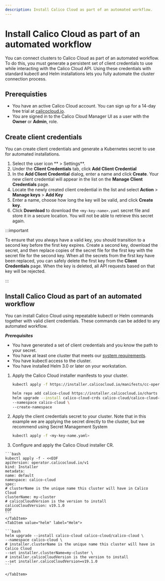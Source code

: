 ```yaml
---
description: Install Calico Cloud as part of an automated workflow.
---
```




# Install Calico Cloud as part of an automated workflow

You can connect clusters to Calico Cloud as part of an automated workflow.
To do this, you must generate a persistent set of client credentials to use while interacting with the Calico Cloud API.
Using these credentials with standard kubectl and Helm installations lets you fully automate the cluster connection process.

## Prerequisties

* You have an active Calico Cloud account. You can sign up for a 14-day free trial at [calicocloud.io](https://calicocloud.io).
* You are signed in to the Calico Cloud Manager UI as a user with the **Owner** or **Admin**, role.

## Create client credentials

You can create client credentials and generate a Kubernetes secret to use for automated installations.

1. Select the user icon <IconUser width="20"/>** > Settings**.
1. Under the **Client Credentials** tab, click **Add Client Credential**
1. In the **Add Client Credential** dialog, enter a name and click **Create**.
   Your new client credential will appear in the list on the **Manage Client Credentials** page.
1. Locate the newly created client credential in the list and select **Action** > **Manage keys** > **Add Key**
1. Enter a name, choose how long the key will be valid, and click **Create key**.
1. Click **Download** to download the `<my-key-name>.yaml` secret file and store it in a secure location.
   You will not be able to retrieve this secret again.

:::important

To ensure that you always have a valid key, you should transition to a second key before the first key expires.
Create a second key, download the secret, and then replace copies of the secret file for the first key with the secret file for the second key.
When all the secrets from the first key have been replaced, you can safely delete the first key from the **Client Credentials** page.
When the key is deleted, all API requests based on that key will be rejected.

:::

## Install Calico Cloud as part of an automated workflow

You can install Calico Cloud using repeatable kubectl or Helm commands together with valid client credentials.
These commands can be added to any automated workflow.

***Prerequisites***

* You have generated a set of client credentials and you know the path to your secret.
* You have at least one cluster that meets our [system requirements](requirements/system-requirements.mdx).
* You have kubectl access to the cluster.
* You have installed Helm 3.0 or later on your workstation.

1. Apply the Calico Cloud installer manifests to your cluster.

   <Tabs>
   <TabItem value="kubectl" label="kubectl">

   ```bash
   kubectl apply -f https://installer.calicocloud.io/manifests/cc-operator/latest/deploy.yaml
   ```

   </TabItem>
   <TabItem value="helm" label="Helm">

   ```bash
   helm repo add calico-cloud https://installer.calicocloud.io/charts --force-update && \
   helm upgrade --install calico-cloud-crds calico-cloud/calico-cloud-crds \
   --namespace calico-cloud \
   --create-namespace
   ```

   </TabItem>
   </Tabs>

1. Apply the client credentials secret to your cluster.
   Note that in this example we are applying the secret directly to the cluster, but we recommend using Secret Management System

   ```bash
   kubectl apply -f <my-key-name.yaml>
   ```

1. Configure and apply the Calico Cloud installer CR.

  <Tabs>
    <TabItem value="kubectl" label="kubectl">

    ```bash
    kubectl apply -f - <<EOF
    apiVersion: operator.calicocloud.io/v1
    kind: Installer
    metadata:
    name: default
    namespace: calico-cloud
    spec:
    # clusterName is the unique name this cluster will have in Calico Cloud
    clusterName: my-cluster
    # calicoCloudVersion is the version to install
    calicoCloudVersion: v19.1.0
    EOF
    ```
    </TabItem>
    <TabItem value="helm" label="Helm">

    ```bash
    helm upgrade --install calico-cloud calico-cloud/calico-cloud \
    --namespace calico-cloud \
    # installer.clusterName is the unique name this cluster will have in Calico Cloud
    --set installer.clusterName=my-cluster \
    # installer.calicoCloudVersion is the version to install
    --set installer.calicoCloudVersion=v19.1.0
    ```

    </TabItem>
  </Tabs>